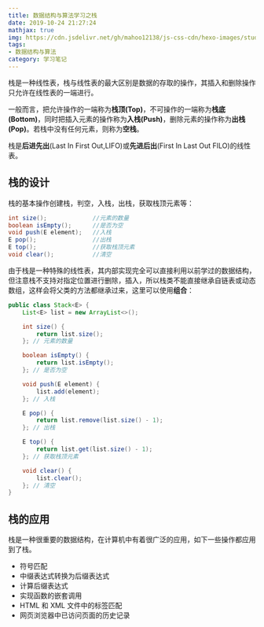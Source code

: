```yaml
---
title: 数据结构与算法学习之栈
date: 2019-10-24 21:27:24
mathjax: true
img: https://cdn.jsdelivr.net/gh/mahoo12138/js-css-cdn/hexo-images/study/algorithm/20210418160102.png
tags: 
- 数据结构与算法
category: 学习笔记
---
```


栈是一种线性表，栈与线性表的最大区别是数据的存取的操作，其插入和删除操作只允许在线性表的一端进行。

一般而言，把允许操作的一端称为**栈顶(Top)**，不可操作的一端称为**栈底(Bottom)**，同时把插入元素的操作称为**入栈(Push)**，删除元素的操作称为**出栈(Pop)**。若栈中没有任何元素，则称为**空栈**。

栈是**后进先出**(Last In First Out,LIFO)或**先进后出**(First In Last Out FILO)的线性表。

## 栈的设计

栈的基本操作创建栈，判空，入栈，出栈，获取栈顶元素等：

```java
int size();				//元素的数量
boolean isEmpty();		//是否为空
void push(E element);	//入栈
E pop();				//出栈
E top();				//获取栈顶元素
void clear();			//清空
```

由于栈是一种特殊的线性表，其内部实现完全可以直接利用以前学过的数据结构，但注意栈不支持对指定位置进行删除，插入，所以栈类不能直接继承自链表或动态数组，这样会将父类的方法都继承过来，这里可以使用**组合**：

```java
public class Stack<E> {
    List<E> list = new ArrayList<>();

    int size() {
        return list.size();
    }; // 元素的数量

    boolean isEmpty() {
        return list.isEmpty();
    }; // 是否为空

    void push(E element) {
        list.add(element);
    }; // 入栈

    E pop() {
        return list.remove(list.size() - 1);
    }; // 出栈

    E top() {
        return list.get(list.size() - 1);
    }; // 获取栈顶元素

    void clear() {
        list.clear();
    }; // 清空
}
```

## 栈的应用

栈是一种很重要的数据结构，在计算机中有着很广泛的应用，如下一些操作都应用到了栈。

- 符号匹配
- 中缀表达式转换为后缀表达式
- 计算后缀表达式
- 实现函数的嵌套调用
- HTML 和 XML 文件中的标签匹配
- 网页浏览器中已访问页面的历史记录

